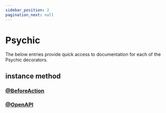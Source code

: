 ```yaml
---
sidebar_position: 2
pagination_next: null
---
```



# Psychic

The below entries provide quick access to documentation for each of the Psychic decorators.

## instance method

### [@BeforeAction](../controllers/before-action)

### [@OpenAPI](../openapi/overview)

